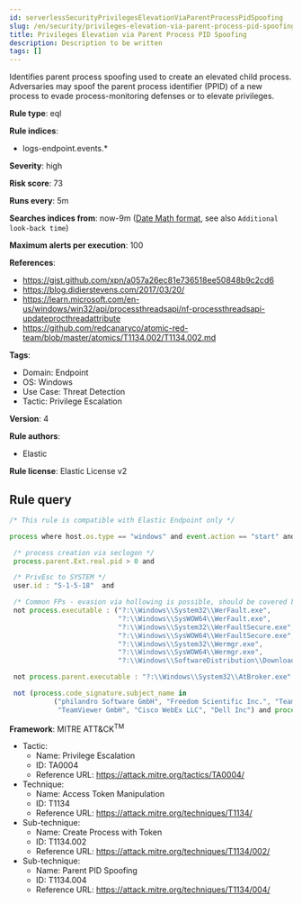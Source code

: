 ```yaml
---
id: serverlessSecurityPrivilegesElevationViaParentProcessPidSpoofing
slug: /en/security/privileges-elevation-via-parent-process-pid-spoofing
title: Privileges Elevation via Parent Process PID Spoofing
description: Description to be written
tags: []
---
```


<div id="privileges-elevation-via-parent-process-pid-spoofing"></div>

Identifies parent process spoofing used to create an elevated child process. Adversaries may spoof the parent process identifier (PPID) of a new process to evade process-monitoring defenses or to elevate privileges.

**Rule type**: eql

**Rule indices**: 

* logs-endpoint.events.*

**Severity**: high

**Risk score**: 73

**Runs every**: 5m

**Searches indices from**: now-9m ([Date Math format](((ref))/common-options.html#date-math), see also <DocLink id="serverlessSecurityRulesUiCreate" section="set-the-rules-schedule">`Additional look-back time`</DocLink>)

**Maximum alerts per execution**: 100

**References**: 

* https://gist.github.com/xpn/a057a26ec81e736518ee50848b9c2cd6
* https://blog.didierstevens.com/2017/03/20/
* https://learn.microsoft.com/en-us/windows/win32/api/processthreadsapi/nf-processthreadsapi-updateprocthreadattribute
* https://github.com/redcanaryco/atomic-red-team/blob/master/atomics/T1134.002/T1134.002.md

**Tags**: 

* Domain: Endpoint
* OS: Windows
* Use Case: Threat Detection
* Tactic: Privilege Escalation

**Version**: 4

**Rule authors**: 

* Elastic

**Rule license**: Elastic License v2

## Rule query

```js
/* This rule is compatible with Elastic Endpoint only */

process where host.os.type == "windows" and event.action == "start" and

 /* process creation via seclogon */
 process.parent.Ext.real.pid > 0 and

 /* PrivEsc to SYSTEM */
 user.id : "S-1-5-18"  and

 /* Common FPs - evasion via hollowing is possible, should be covered by code injection */
 not process.executable : ("?:\\Windows\\System32\\WerFault.exe",
                           "?:\\Windows\\SysWOW64\\WerFault.exe",
                           "?:\\Windows\\System32\\WerFaultSecure.exe",
                           "?:\\Windows\\SysWOW64\\WerFaultSecure.exe",
                           "?:\\Windows\\System32\\Wermgr.exe",
                           "?:\\Windows\\SysWOW64\\Wermgr.exe",
                           "?:\\Windows\\SoftwareDistribution\\Download\\Install\\securityhealthsetup.exe") and

 not process.parent.executable : "?:\\Windows\\System32\\AtBroker.exe" and

 not (process.code_signature.subject_name in
           ("philandro Software GmbH", "Freedom Scientific Inc.", "TeamViewer Germany GmbH", "Projector.is, Inc.",
            "TeamViewer GmbH", "Cisco WebEx LLC", "Dell Inc") and process.code_signature.trusted == true)

```

**Framework**: MITRE ATT&CK<sup>TM</sup>

* Tactic:
    * Name: Privilege Escalation
    * ID: TA0004
    * Reference URL: https://attack.mitre.org/tactics/TA0004/
* Technique:
    * Name: Access Token Manipulation
    * ID: T1134
    * Reference URL: https://attack.mitre.org/techniques/T1134/
* Sub-technique:
    * Name: Create Process with Token
    * ID: T1134.002
    * Reference URL: https://attack.mitre.org/techniques/T1134/002/
* Sub-technique:
    * Name: Parent PID Spoofing
    * ID: T1134.004
    * Reference URL: https://attack.mitre.org/techniques/T1134/004/

